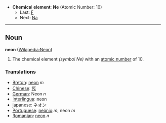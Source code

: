 *'''Chemical element''': '''Ne''' (Atomic Number: 10)
**Last: [[Fluorine|F]]
**Next: [[Sodium|Na]]
----
== Noun ==
'''neon''' ([[en:Neon|Wikipedia:Neon]])

# The chemical element ''(symbol Ne)'' with an [[atomic number]] of 10.

===Translations===
*[[Breton]]: [[neon]] ''m''
*[[Chinese]]: [[氖]]
*[[German]]: Neon ''n''
*[[Interlingua]]: neon
*[[japanese]]: [[ネオン]]
*[[Portuguese]]: [[neônio]] ''m'', neon ''m''
*[[Romanian]]: [[neon]] ''n''